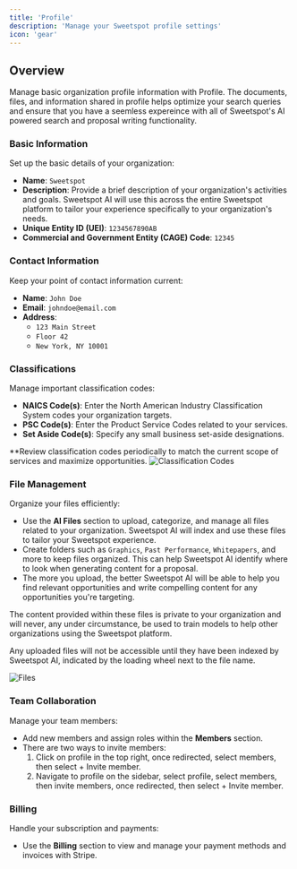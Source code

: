 ```yaml
---
title: 'Profile'
description: 'Manage your Sweetspot profile settings'
icon: 'gear'
---
```


## Overview

Manage basic organization profile information with Profile. The documents, files, and information shared in profile helps optimize your search queries and ensure that you have a seemless expereince with all of Sweetspot's AI powered search and proposal writing functionality.

### Basic Information

Set up the basic details of your organization:

- **Name**: `Sweetspot`
- **Description**: Provide a brief description of your organization's activities and goals. Sweetspot AI will use this across the entire Sweetspot platform to tailor your experience specifically to your organization's needs.
- **Unique Entity ID (UEI)**: `1234567890AB` 
- **Commercial and Government Entity (CAGE) Code**: `12345`

### Contact Information

Keep your point of contact information current:

- **Name**: `John Doe`
- **Email**: `johndoe@email.com`
- **Address**: 
  - `123 Main Street`
  - `Floor 42`
  - `New York, NY 10001`

### Classifications

Manage important classification codes:

- **NAICS Code(s)**: Enter the North American Industry Classification System codes your organization targets.
- **PSC Code(s)**: Enter the Product Service Codes related to your services.
- **Set Aside Code(s)**: Specify any small business set-aside designations.

<tip>**Review classification codes periodically to match the current scope of services and maximize opportunities.</tip>
<img
  className="block dark:hidden"
  src="/images/codes.png"
  alt="Classification Codes"
/>

### File Management

Organize your files efficiently:

- Use the **AI Files** section to upload, categorize, and manage all files related to your organization. Sweetspot AI will index and use these files to tailor your Sweetspot experience.
- Create folders such as `Graphics`, `Past Performance`, `Whitepapers`, and more to keep files organized. This can help Sweetspot AI identify where to look when generating content for a proposal.
- The more you upload, the better Sweetspot AI will be able to help you find relevant opportunities and write compelling content for any opportunities you're targeting.

<Info>The content provided within these files is private to your organization and will never, any under circumstance, be used to train models to help  other organizations using the Sweetspot platform.</Info>

<Warning>Any uploaded files will not be accessible until they have been indexed by Sweetspot AI, indicated by the loading wheel next to the file name.</Warning>

<img
  className="block dark:hidden"
  src="/images/files.png"
  alt="Files"
/>

### Team Collaboration

Manage your team members:
- Add new members and assign roles within the **Members** section. 
- There are two ways to invite members: 
  1. Click on profile in the top right, once redirected, select members, then select + Invite member. 
  2. Navigate to profile on the sidebar, select profile, select members, then invite members, once redirected, then select + Invite member. 

### Billing

Handle your subscription and payments:
- Use the **Billing** section to view and manage your payment methods and invoices with Stripe. 
